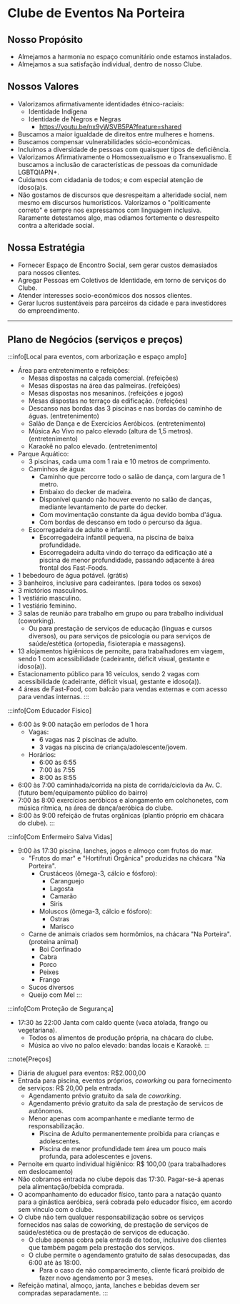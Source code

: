 # Clube de Eventos Na Porteira

## Nosso Propósito
- Almejamos a harmonia no espaço comunitário onde estamos instalados.
- Almejamos a sua satisfação individual, dentro de nosso Clube.

## Nossos Valores
- Valorizamos afirmativamente identidades étnico-raciais: 
    - Identidade Indígena
    - Identidade de Negros e Negras 
        - https://youtu.be/nx9yWSVB5PA?feature=shared
- Buscamos a maior igualdade de direitos entre mulheres e homens.
- Buscamos compensar vulnerabilidades sócio-econômicas.
- Incluímos a diversidade de pessoas com quaisquer tipos de deficiência.
- Valorizamos Afirmativamente o Homossexualismo e o Transexualismo. E buscamos a inclusão de características de pessoas da comunidade LGBTQIAPN+.
- Cuidamos com cidadania de todos; e com especial atenção de idoso(a)s.
- Não gostamos de discursos que desrespeitam a alteridade social, nem mesmo em discursos humorísticos. Valorizamos o "politicamente correto" e sempre nos expressamos com linguagem inclusiva. Raramente detestamos algo, mas odiamos fortemente o desrespeito contra a alteridade social. 

## Nossa Estratégia
- Fornecer Espaço de Encontro Social, sem gerar custos demasiados para nossos clientes.
- Agregar Pessoas em Coletivos de Identidade, em torno de serviços do Clube.
- Atender interesses socio-econômicos dos nossos clientes.
- Gerar lucros sustentáveis para parceiros da cidade e para investidores do empreendimento.

---

## Plano de Negócios (serviços e preços)

:::info[Local para eventos, com arborização e espaço amplo]
- Área para entretenimento e refeições:
    - Mesas dispostas na calçada comercial. (refeições)
    - Mesas dispostas na área das palmeiras. (refeições)
    - Mesas dispostas nos mesaninos. (refeições e jogos)
    - Mesas dispostas no terraço da edificação. (refeições)
    - Descanso nas bordas das 3 piscinas e nas bordas do caminho de águas. (entretenimento)
    - Salão de Dança e de Exercícios Aeróbicos. (entretenimento)
    - Música Ao Vivo no palco elevado (altura de 1,5 metros). (entretenimento)
    - Karaokê no palco elevado. (entretenimento)
- Parque Aquático:
    - 3 piscinas, cada uma com 1 raia e 10 metros de comprimento.
    - Caminhos de água:
        - Caminho que percorre todo o salão de dança, com largura de 1 metro.
        - Embaixo do decker de madeira.
        - Disponível quando não houver evento no salão de danças, mediante levantamento de parte do decker.
        - Com movimentação constante da água devido bomba d'água.
        - Com bordas de descanso em todo o percurso da água.
    - Escorregadeira de adulto e infantil.
        - Escorregadeira infantil pequena, na piscina de baixa profundidade.
        - Escorregadeira adulta vindo do terraço da edificação até a piscina de menor profundidade, passando adjacente à área frontal dos Fast-Foods.
- 1 bebedouro de água potável. (grátis)
- 3 banheiros, inclusive para cadeirantes. (para todos os sexos)
- 3 mictórios masculinos.
- 1 vestiário masculino.
- 1 vestiário feminino.
- 3 salas de reunião para trabalho em grupo ou para trabalho individual (coworking).
    - Ou para prestação de serviços de educação (línguas e cursos diversos), ou para serviços de psicologia ou para serviços de saúde/estética (ortopedia, fisioterapia e massagens).
- 13 alojamentos higiênicos de pernoite, para trabalhadores em viagem, sendo 1 com acessibilidade (cadeirante, déficit visual, gestante e idoso(a)).
- Estacionamento público para 16 veículos, sendo 2 vagas com acessibilidade  (cadeirante, déficit visual, gestante e idoso(a)).
- 4 áreas de Fast-Food, com balcão para vendas externas e com acesso para vendas internas.
:::  

:::info[Com Educador Físico]
- 6:00 às 9:00 natação em períodos de 1 hora
    - Vagas:
        - 6 vagas nas 2 piscinas de adulto.
        - 3 vagas na piscina de criança/adolescente/jovem.
    - Horários:
        - 6:00 às 6:55
        - 7:00 às 7:55
        - 8:00 às 8:55
- 6:00 às 7:00 caminhada/corrida na pista de corrida/ciclovia da Av. C. (futuro bem/equipamento público do bairro)
- 7:00 às 8:00 exercícios aeróbicos e alongamento em colchonetes, com música rítmica, na área de dança/aeróbica do clube.
- 8:00 às 9:00 refeição de frutas orgânicas (plantio próprio em chácara do clube).
:::  

:::info[Com Enfermeiro Salva Vidas]
- 9:00 às 17:30 piscina, lanches, jogos e almoço com frutos do mar.
    - "Frutos do mar" e "Hortifruti Orgânica" produzidas na chácara "Na Porteira".
        - Crustáceos (ômega-3, cálcio e fósforo):
            - Caranguejo 
            - Lagosta 
            - Camarão
            - Siris
        - Moluscos (ômega-3, cálcio e fósforo):
            - Ostras
            - Marisco
    - Carne de animais criados sem hormômios, na chácara "Na Porteira". (proteina animal)
        - Boi Confinado
        - Cabra
        - Porco
        - Peixes
        - Frango
    - Sucos diversos
    - Queijo com Mel
:::  

:::info[Com Proteção de Segurança]
- 17:30 às 22:00 Janta com caldo quente (vaca atolada, frango ou vegetariana).
    - Todos os alimentos de produção própria, na chácara do clube.
    - Música ao vivo no palco elevado: bandas locais e Karaokê.
:::  

:::note[Preços]
- Diária de aluguel para eventos: R$2.000,00
- Entrada para piscina, eventos próprios, *coworking* ou para fornecimento de serviços: R$ 20,00 pela entrada.
    - Agendamento prévio gratuito da sala de *coworking*.
    - Agendamento prévio gratuito da sala de prestação de servicos de autônomos.
    - Menor apenas com acompanhante e mediante termo de responsabilização.
        - Piscina de Adulto permanentemente proibida para crianças e adolescentes.
        - Piscina de menor profundidade tem área um pouco mais profunda, para adolescentes e jovens.
- Pernoite em quarto individual higiênico: R$ 100,00 (para trabalhadores em deslocamento)
- Não cobramos entrada no clube depois das 17:30. Pagar-se-á apenas pela alimentação/bebida comprada.
- O acompanhamento do educador físico, tanto para a natação quanto para a ginástica aeróbica, será cobrada pelo educador físico, em acordo sem vínculo com o clube.
- O clube não tem qualquer responsabilização sobre os serviços fornecidos nas salas de coworking, de prestação de serviços de saúde/estética ou de prestação de serviços de educação.
    - O clube apenas cobra pela entrada de todos, inclusive dos clientes que também pagam pela prestação dos serviços.
    - O clube permite o agendamento gratuito de salas desocupadas, das 6:00 até às 18:00.
        - Para o caso de não comparecimento, cliente ficará proibido de fazer novo agendamento por 3 meses.
- Refeição matinal, almoço, janta, lanches e bebidas devem ser compradas separadamente. 
:::  
